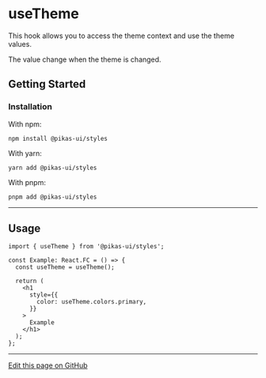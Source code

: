 # useTheme


<NextSeo title="useTheme" />

This hook allows you to access the theme context and use the theme values.

The value change when the theme is changed.

## Getting Started

### Installation

With npm:

```
npm install @pikas-ui/styles
```

With yarn:

```
yarn add @pikas-ui/styles
```

With pnpm:

```
pnpm add @pikas-ui/styles
```

---

## Usage

```tsx
import { useTheme } from '@pikas-ui/styles';

const Example: React.FC = () => {
  const useTheme = useTheme();

  return (
    <h1
      style={{
        color: useTheme.colors.primary,
      }}
    >
      Example
    </h1>
  );
};
```

---

[Edit this page on GitHub](https://github.com/Achaak/pikas/blob/main/apps/docs-ui/pages/utilities/useTheme.mdx)
